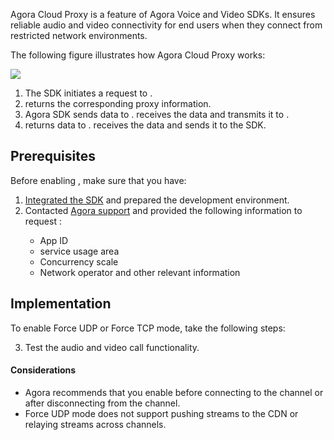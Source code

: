 
<PlatformWrapper notAllowed="python, go">

Agora Cloud Proxy is a feature of Agora Voice and Video SDKs. It ensures reliable audio and video connectivity for end users when they connect from restricted network environments.

The following figure illustrates how Agora Cloud Proxy works:

![](/images/rtc-sdk/cloud-proxy-tech.svg)

1. The SDK initiates a request to <Vg k="CP" />.
1. <Vg k="CP" /> returns the corresponding proxy information.
1. Agora SDK sends data to <Vg k="CP" />. <Vg k="CP" /> receives the data and transmits it to <Vg k="AGORA_BACKEND"/>.
1. <Vg k="AGORA_BACKEND"/> returns data to <Vg k="CP" />. <Vg k="CP" /> receives the data and sends it to the SDK.

## Prerequisites

Before enabling <Vg k="CP" />, make sure that you have:

1. [Integrated the SDK](../get-started/integrate-sdk) and prepared the development environment.
1. Contacted [Agora support](mailto:support@agora.io) and provided the following information to request <Vg k="CP" />:
    - App ID
    - <Vg k="CP" /> service usage area
    - Concurrency scale
    - Network operator and other relevant information

<a name="implementation"></a>
## Implementation

To enable Force UDP or Force TCP <Vg k="CP" /> mode, take the following steps:

<ProjectImplement/>

3. Test the audio and video call functionality.

#### Considerations

- Agora recommends that you enable <Vg k="CP" /> before connecting to the channel or after disconnecting from the channel.
- Force UDP <Vg k="CP" /> mode does not support pushing streams to the CDN or relaying streams across channels.

</PlatformWrapper>
<PlatformWrapper platform="python, go">
<NotAvailable />
</PlatformWrapper>